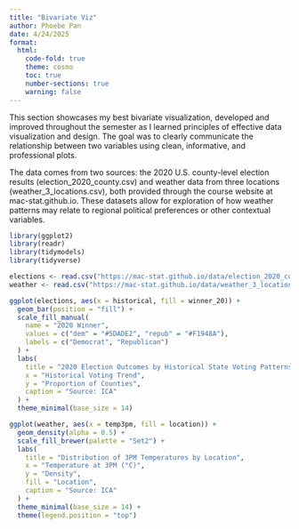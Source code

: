 ```yaml
---
title: "Bivariate Viz"
author: Phoebe Pan
date: 4/24/2025
format: 
  html:
    code-fold: true
    theme: cosmo
    toc: true
    number-sections: true
    warning: false
---
```


This section showcases my best bivariate visualization, developed and improved throughout the semester as I learned principles of effective data visualization and design. The goal was to clearly communicate the relationship between two variables using clean, informative, and professional plots.

The data comes from two sources: the 2020 U.S. county-level election results (election_2020_county.csv) and weather data from three locations (weather_3_locations.csv), both provided through the course website at mac-stat.github.io. These datasets allow for exploration of how weather patterns may relate to regional political preferences or other contextual variables.

```r
library(ggplot2)
library(readr)
library(tidymodels)
library(tidyverse)
```

```r
elections <- read.csv("https://mac-stat.github.io/data/election_2020_county.csv")
weather <- read.csv("https://mac-stat.github.io/data/weather_3_locations.csv")
```

```r
ggplot(elections, aes(x = historical, fill = winner_20)) +
  geom_bar(position = "fill") +
  scale_fill_manual(
    name = "2020 Winner",
    values = c("dem" = "#5DADE2", "repub" = "#F1948A"),
    labels = c("Democrat", "Republican")
  ) +
  labs(
    title = "2020 Election Outcomes by Historical State Voting Patterns",
    x = "Historical Voting Trend",
    y = "Proportion of Counties",
    caption = "Source: ICA"
  ) +
  theme_minimal(base_size = 14)

```
```r
ggplot(weather, aes(x = temp3pm, fill = location)) +
  geom_density(alpha = 0.5) +
  scale_fill_brewer(palette = "Set2") +
  labs(
    title = "Distribution of 3PM Temperatures by Location",
    x = "Temperature at 3PM (°C)",
    y = "Density",
    fill = "Location",
    caption = "Source: ICA"
  ) +
  theme_minimal(base_size = 14) +
  theme(legend.position = "top")
```


